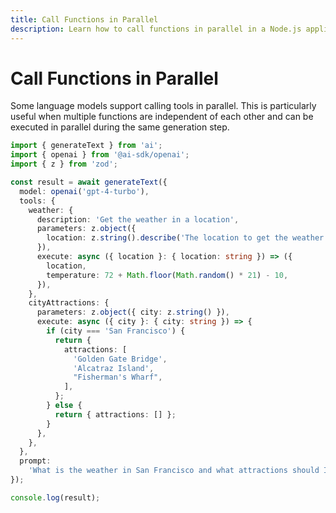 ```yaml
---
title: Call Functions in Parallel
description: Learn how to call functions in parallel in a Node.js application.
---
```


# Call Functions in Parallel

Some language models support calling tools in parallel. This is particularly useful when multiple functions are independent of each other and can be executed in parallel during the same generation step.

```ts file='index.ts'
import { generateText } from 'ai';
import { openai } from '@ai-sdk/openai';
import { z } from 'zod';

const result = await generateText({
  model: openai('gpt-4-turbo'),
  tools: {
    weather: {
      description: 'Get the weather in a location',
      parameters: z.object({
        location: z.string().describe('The location to get the weather for'),
      }),
      execute: async ({ location }: { location: string }) => ({
        location,
        temperature: 72 + Math.floor(Math.random() * 21) - 10,
      }),
    },
    cityAttractions: {
      parameters: z.object({ city: z.string() }),
      execute: async ({ city }: { city: string }) => {
        if (city === 'San Francisco') {
          return {
            attractions: [
              'Golden Gate Bridge',
              'Alcatraz Island',
              "Fisherman's Wharf",
            ],
          };
        } else {
          return { attractions: [] };
        }
      },
    },
  },
  prompt:
    'What is the weather in San Francisco and what attractions should I visit?',
});

console.log(result);
```
